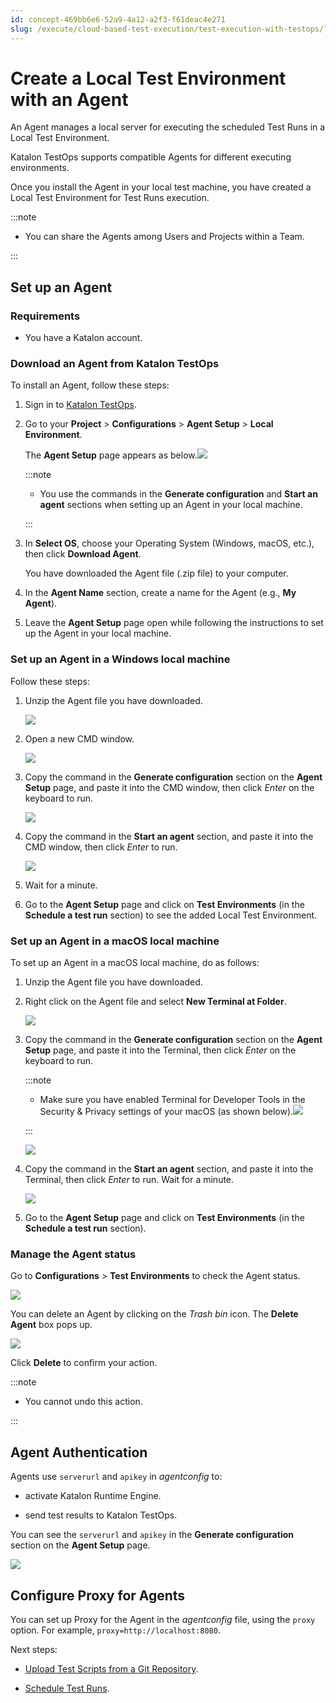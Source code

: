 ```yaml
---
id: concept-469bb6e6-52a9-4a12-a2f3-f61deac4e271
slug: /execute/cloud-based-test-execution/test-execution-with-testops/local-test-environments/create-a-local-test-environment-with-an-agent
---
```


# Create a Local Test Environment with an Agent

An Agent manages a local server for executing the scheduled Test Runs in a Local Test Environment.

Katalon TestOps supports compatible Agents for different executing environments.

Once you install the Agent in your local test machine, you have created a Local Test Environment for Test Runs execution.


:::note

-   You can share the Agents among Users and Projects within a Team.


:::

## Set up an Agent

### Requirements

-   You have a Katalon account.


### Download an Agent from Katalon TestOps

To install an Agent, follow these steps:

1.  Sign in to [Katalon TestOps](https://testops.katalon.io/login).

2.  Go to your **Project** &gt; **Configurations** &gt; **Agent Setup** &gt; **Local Environment**.

    The **Agent Setup** page appears as below.<img src="/doc_images/Documents/Execute/Cloud_based_test_execution/Test_execution_with_TestOps/Local-Test-Environments/agents/image/to-setup-agent.png" width={850} />

    
    :::note

    -   You use the commands in the **Generate configuration** and **Start an agent** sections when setting up an Agent in your local machine.

    :::

3.  In **Select OS**, choose your Operating System \(Windows, macOS, etc.\), then click **Download Agent**.

    You have downloaded the Agent file \(.zip file\) to your computer.

4.  In the **Agent Name** section, create a name for the Agent \(e.g., **My Agent**\).

5.  Leave the **Agent Setup** page open while following the instructions to set up the Agent in your local machine.


### Set up an Agent in a Windows local machine

Follow these steps:

1.  Unzip the Agent file you have downloaded.

    <img src="/doc_images/Documents/Execute/Cloud_based_test_execution/Test_execution_with_TestOps/Local-Test-Environments/agents/image/kt_unzip_agent_setup.png" />

2.  Open a new CMD window.

    <img src="/doc_images/Documents/Execute/Cloud_based_test_execution/Test_execution_with_TestOps/Local-Test-Environments/agents/image/kt_agent_cmd.png" width={700} />

3.  Copy the command in the **Generate configuration** section on the **Agent Setup** page, and paste it into the CMD window, then click *Enter* on the keyboard to run.

    <img src="/doc_images/Documents/Execute/Cloud_based_test_execution/Test_execution_with_TestOps/Local-Test-Environments/agents/image/kt_paste_gen_config_cmd.png" width={700} />

4.  Copy the command in the **Start an agent** section, and paste it into the CMD window, then click *Enter* to run.

    <img src="/doc_images/Documents/Execute/Cloud_based_test_execution/Test_execution_with_TestOps/Local-Test-Environments/agents/image/kt_paste_start_agent.png" width={700} />

5.  Wait for a minute.

6.  Go to the **Agent Setup** page and click on **Test Environments** \(in the **Schedule a test run** section\) to see the added Local Test Environment.


### Set up an Agent in a macOS local machine

To set up an Agent in a macOS local machine, do as follows:

1.  Unzip the Agent file you have downloaded.

2.  Right click on the Agent file and select **New Terminal at Folder**.

    <img src="/doc_images/Documents/Execute/Cloud_based_test_execution/Test_execution_with_TestOps/Local-Test-Environments/agents/image/open-katalon-agent-for-macos.png" width={700} />

3.  Copy the command in the **Generate configuration** section on the **Agent Setup** page, and paste it into the Terminal, then click *Enter* on the keyboard to run.

    
    :::note

    -   Make sure you have enabled Terminal for Developer Tools in the Security & Privacy settings of your macOS \(as shown below\).<img src="/doc_images/Documents/Execute/Cloud_based_test_execution/Test_execution_with_TestOps/Local-Test-Environments/agents/image/security-terminal.png" width={500} />

    :::

    <img src="/doc_images/Documents/Execute/Cloud_based_test_execution/Test_execution_with_TestOps/Local-Test-Environments/agents/image/terminal-start.png" width={500} />

4.  Copy the command in the **Start an agent** section, and paste it into the Terminal, then click *Enter* to run. Wait for a minute.

    <img src="/doc_images/Documents/Execute/Cloud_based_test_execution/Test_execution_with_TestOps/Local-Test-Environments/agents/image/terminal-agent.png" width={700} />

5.  Go to the **Agent Setup** page and click on **Test Environments** \(in the **Schedule a test run** section\).


### Manage the Agent status

Go to **Configurations** &gt; **Test Environments** to check the Agent status.

<img src="/doc_images/Documents/Execute/Cloud_based_test_execution/Test_execution_with_TestOps/Local-Test-Environments/agents/image/to-manage-agent.png" width={850} />

You can delete an Agent by clicking on the *Trash bin* icon. The **Delete Agent** box pops up.

<img src="/doc_images/Documents/Execute/Cloud_based_test_execution/Test_execution_with_TestOps/Local-Test-Environments/agents/image/to-delete-agent.png" width={850} />

Click **Delete** to confirm your action.


:::note

-   You cannot undo this action.


:::

## Agent Authentication

Agents use <code>serverurl</code> and <code>apikey</code> in *agentconfig* to:

-   activate Katalon Runtime Engine.

-   send test results to Katalon TestOps.


You can see the <code>serverurl</code> and <code>apikey</code> in the **Generate configuration** section on the **Agent Setup** page.

<img src="/doc_images/Documents/Execute/Cloud_based_test_execution/Test_execution_with_TestOps/Local-Test-Environments/agents/image/to-setup-agent_copy_2.png" width={850} />

## Configure Proxy for Agents

You can set up Proxy for the Agent in the *agentconfig* file, using the <code>proxy</code> option. For example, <code>proxy=http://localhost:8080</code>.

Next steps:

-   [Upload Test Scripts from a Git Repository](/organize/upload-test-scripts-from-a-git-repository/upload-test-scripts-from-the-git-repository-to-testops).

-   [Schedule Test Runs](/execute/schedule-test-execution/schedule-test-runs-in-testops).